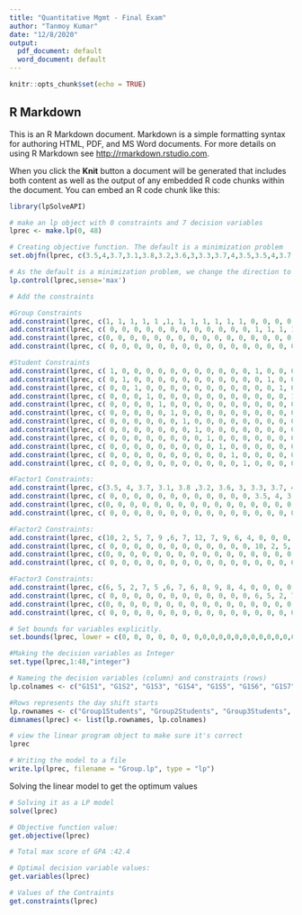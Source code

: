 ---
title: "Quantitative Mgmt - Final Exam"
author: "Tanmoy Kumar"
date: "12/8/2020"
output:
  pdf_document: default
  word_document: default
---

```{r setup, include=FALSE}
knitr::opts_chunk$set(echo = TRUE)
```

## R Markdown

This is an R Markdown document. Markdown is a simple formatting syntax for authoring HTML, PDF, and MS Word documents. For more details on using R Markdown see <http://rmarkdown.rstudio.com>.

When you click the **Knit** button a document will be generated that includes both content as well as the output of any embedded R code chunks within the document. You can embed an R code chunk like this:

```{r}
library(lpSolveAPI)

# make an lp object with 0 constraints and 7 decision variables
lprec <- make.lp(0, 48)

# Creating objective function. The default is a minimization problem
set.objfn(lprec, c(3.5,4,3.7,3.1,3.8,3.2,3.6,3,3.3,3.7,4,3.5,3.5,4,3.7,3.1,3.8,3.2,3.6,3,3.3,3.7,4,3.5,3.5,4,3.7,3.1,3.8,3.2,3.6,3,3.3,3.7,4,3.5,3.5,4,3.7,3.1,3.8,3.2,3.6,3,3.3,3.7,4,3.5))

# As the default is a minimization problem, we change the direction to set maximization
lp.control(lprec,sense='max')

# Add the constraints

#Group Constraints 
add.constraint(lprec, c(1, 1, 1, 1, 1 ,1, 1, 1, 1, 1, 1, 1, 0, 0, 0, 0, 0, 0, 0, 0, 0, 0, 0, 0, 0, 0, 0, 0, 0, 0, 0, 0, 0, 0, 0, 0,0, 0, 0, 0, 0, 0, 0, 0, 0, 0, 0, 0), "=", 3)
add.constraint(lprec, c( 0, 0, 0, 0, 0, 0, 0, 0, 0, 0, 0, 0, 1, 1, 1, 1, 1 ,1, 1, 1, 1, 1, 1, 1, 0, 0, 0, 0, 0, 0, 0, 0, 0, 0, 0, 0,0, 0, 0, 0, 0, 0, 0, 0, 0, 0, 0, 0), "=", 3)
add.constraint(lprec, c(0, 0, 0, 0, 0, 0, 0, 0, 0, 0, 0, 0, 0, 0, 0, 0, 0, 0, 0, 0, 0, 0, 0, 0, 1, 1, 1, 1, 1 ,1, 1, 1, 1, 1, 1, 1, 0, 0, 0, 0, 0, 0, 0, 0, 0, 0, 0, 0), "=", 3)
add.constraint(lprec, c( 0, 0, 0, 0, 0, 0, 0, 0, 0, 0, 0, 0, 0, 0, 0, 0, 0, 0, 0, 0, 0, 0, 0, 0,0, 0, 0, 0, 0, 0, 0, 0, 0, 0, 0, 0, 1, 1, 1, 1, 1 ,1, 1, 1, 1, 1, 1, 1), "=", 3)

#Student Constraints 
add.constraint(lprec, c( 1, 0, 0, 0, 0, 0, 0, 0, 0, 0, 0, 0, 1, 0, 0, 0, 0, 0, 0, 0, 0, 0, 0, 0,1, 0, 0, 0, 0, 0, 0, 0, 0, 0, 0, 0, 1, 0, 0, 0, 0, 0, 0, 0, 0, 0, 0, 0), "=", 1) 
add.constraint(lprec, c( 0, 1, 0, 0, 0, 0, 0, 0, 0, 0, 0, 0, 0, 1, 0, 0, 0, 0, 0, 0, 0, 0, 0, 0,0, 1, 0, 0, 0, 0, 0, 0, 0, 0, 0, 0, 0, 1, 0, 0, 0, 0, 0, 0, 0, 0, 0, 0), "=", 1)
add.constraint(lprec, c( 0, 0, 1, 0, 0, 0, 0, 0, 0, 0, 0, 0, 0, 0, 1, 0, 0, 0, 0, 0, 0, 0, 0, 0,0, 0, 1, 0, 0, 0, 0, 0, 0, 0, 0, 0, 0, 0, 1, 0, 0, 0, 0, 0, 0, 0, 0, 0), "=", 1)
add.constraint(lprec, c( 0, 0, 0, 1, 0, 0, 0, 0, 0, 0, 0, 0, 0, 0, 0, 1, 0, 0, 0, 0, 0, 0, 0, 0,0, 0, 0, 1, 0, 0, 0, 0, 0, 0, 0, 0, 0, 0, 0, 1, 0, 0, 0, 0, 0, 0, 0, 0), "=", 1)
add.constraint(lprec, c( 0, 0, 0, 0, 1, 0, 0, 0, 0, 0, 0, 0, 0, 0, 0, 0, 1, 0, 0, 0, 0, 0, 0, 0,0, 0, 0, 0, 1, 0, 0, 0, 0, 0, 0, 0, 0, 0, 0, 0, 1, 0, 0, 0, 0, 0, 0, 0), "=", 1)
add.constraint(lprec, c( 0, 0, 0, 0, 0, 1, 0, 0, 0, 0, 0, 0, 0, 0, 0, 0, 0, 1, 0, 0, 0, 0, 0, 0,0, 0, 0, 0, 0, 1, 0, 0, 0, 0, 0, 0, 0, 0, 0, 0, 0, 1, 0, 0, 0, 0, 0, 0), "=", 1)
add.constraint(lprec, c( 0, 0, 0, 0, 0, 0, 1, 0, 0, 0, 0, 0, 0, 0, 0, 0, 0, 0, 1, 0, 0, 0, 0, 0,0, 0, 0, 0, 0, 0, 1, 0, 0, 0, 0, 0, 0, 0, 0, 0, 0, 0, 1, 0, 0, 0, 0, 0), "=", 1)
add.constraint(lprec, c( 0, 0, 0, 0, 0, 0, 0, 1, 0, 0, 0, 0, 0, 0, 0, 0, 0, 0, 0, 1, 0, 0, 0, 0,0, 0, 0, 0, 0, 0, 0, 1, 0, 0, 0, 0, 0, 0, 0, 0, 0, 0, 0, 1, 0, 0, 0, 0), "=", 1)
add.constraint(lprec, c( 0, 0, 0, 0, 0, 0, 0, 0, 1, 0, 0, 0, 0, 0, 0, 0, 0, 0, 0, 0, 1, 0, 0, 0,0, 0, 0, 0, 0, 0, 0, 0, 1, 0, 0, 0, 0, 0, 0, 0, 0, 0, 0, 0, 1, 0, 0, 0), "=", 1)
add.constraint(lprec, c( 0, 0, 0, 0, 0, 0, 0, 0, 0, 1, 0, 0, 0, 0, 0, 0, 0, 0, 0, 1, 0, 0, 0, 0,0, 0, 0, 0, 0, 0, 0, 1, 0, 0, 0, 0, 0, 0, 0, 0, 0, 0, 0, 0, 0, 1, 0, 0), "=", 1)
add.constraint(lprec, c( 0, 0, 0, 0, 0, 0, 0, 0, 0, 0, 1, 0, 0, 0, 0, 0, 0, 0, 0, 0, 0, 0, 1, 0,0, 0, 0, 0, 0, 0, 0, 0, 0, 0, 1, 0, 0, 0, 0, 0, 0, 0, 0, 0, 0, 0, 1, 0), "=", 1)
add.constraint(lprec, c( 0, 0, 0, 0, 0, 0, 0, 0, 0, 0, 0, 1, 0, 0, 0, 0, 0, 0, 0, 0, 0, 0, 0, 1,0, 0, 0, 0, 0, 0, 0, 0, 0, 0, 0, 1, 0, 0, 0, 0, 0, 0, 0, 0, 0, 0, 0, 1), "=", 1)

#Factor1 Constraints:
add.constraint(lprec, c(3.5, 4, 3.7, 3.1, 3.8 ,3.2, 3.6, 3, 3.3, 3.7, 4, 3.5, 0, 0, 0, 0, 0, 0, 0, 0, 0, 0, 0, 0, 0, 0, 0, 0, 0, 0, 0, 0, 0, 0, 0, 0,0, 0, 0, 0, 0, 0, 0, 0, 0, 0, 0, 0), ">=", 3.53)
add.constraint(lprec, c( 0, 0, 0, 0, 0, 0, 0, 0, 0, 0, 0, 0, 3.5, 4, 3.7, 3.1, 3.8 ,3.2, 3.6, 3, 3.3, 3.7, 4, 3.5, 0, 0, 0, 0, 0, 0, 0, 0, 0, 0, 0, 0,0, 0, 0, 0, 0, 0, 0, 0, 0, 0, 0, 0), ">=", 3.53)
add.constraint(lprec, c(0, 0, 0, 0, 0, 0, 0, 0, 0, 0, 0, 0, 0, 0, 0, 0, 0, 0, 0, 0, 0, 0, 0, 0, 3.5, 4, 3.7, 3.1, 3.8 ,3.2, 3.6, 3, 3.3, 3.7, 4, 3.5, 0, 0, 0, 0, 0, 0, 0, 0, 0, 0, 0, 0), ">=", 3.53)
add.constraint(lprec, c( 0, 0, 0, 0, 0, 0, 0, 0, 0, 0, 0, 0, 0, 0, 0, 0, 0, 0, 0, 0, 0, 0, 0, 0,0, 0, 0, 0, 0, 0, 0, 0, 0, 0, 0, 0, 3.5, 4, 3.7, 3.1, 3.8 ,3.2, 3.6, 3, 3.3, 3.7, 4, 3.5), ">=", 3.53)

#Factor2 Constraints:
add.constraint(lprec, c(10, 2, 5, 7, 9 ,6, 7, 12, 7, 9, 6, 4, 0, 0, 0, 0, 0, 0, 0, 0, 0, 0, 0, 0, 0, 0, 0, 0, 0, 0, 0, 0, 0, 0, 0, 0,0, 0, 0, 0, 0, 0, 0, 0, 0, 0, 0, 0), ">=", 7)
add.constraint(lprec, c( 0, 0, 0, 0, 0, 0, 0, 0, 0, 0, 0, 0, 10, 2, 5, 7, 9 ,6, 7, 12, 7, 9, 6, 4, 0, 0, 0, 0, 0, 0, 0, 0, 0, 0, 0, 0,0, 0, 0, 0, 0, 0, 0, 0, 0, 0, 0, 0), ">=", 7)
add.constraint(lprec, c(0, 0, 0, 0, 0, 0, 0, 0, 0, 0, 0, 0, 0, 0, 0, 0, 0, 0, 0, 0, 0, 0, 0, 0, 10, 2, 5, 7, 9 ,6, 7, 12, 7, 9, 6, 4, 0, 0, 0, 0, 0, 0, 0, 0, 0, 0, 0, 0), ">=", 7)
add.constraint(lprec, c( 0, 0, 0, 0, 0, 0, 0, 0, 0, 0, 0, 0, 0, 0, 0, 0, 0, 0, 0, 0, 0, 0, 0, 0,0, 0, 0, 0, 0, 0, 0, 0, 0, 0, 0, 0, 10, 2, 5, 7, 9 ,6, 7, 12, 7, 9, 6, 4), ">=", 7)

#Factor3 Constraints:
add.constraint(lprec, c(6, 5, 2, 7, 5 ,6, 7, 6, 8, 9, 8, 4, 0, 0, 0, 0, 0, 0, 0, 0, 0, 0, 0, 0, 0, 0, 0, 0, 0, 0, 0, 0, 0, 0, 0, 0,0, 0, 0, 0, 0, 0, 0, 0, 0, 0, 0, 0), ">=", 6.08)
add.constraint(lprec, c( 0, 0, 0, 0, 0, 0, 0, 0, 0, 0, 0, 0, 6, 5, 2, 7, 5 ,6, 7, 6, 8, 9, 8, 4, 0, 0, 0, 0, 0, 0, 0, 0, 0, 0, 0, 0,0, 0, 0, 0, 0, 0, 0, 0, 0, 0, 0, 0), ">=", 6.08)
add.constraint(lprec, c(0, 0, 0, 0, 0, 0, 0, 0, 0, 0, 0, 0, 0, 0, 0, 0, 0, 0, 0, 0, 0, 0, 0, 0, 6, 5, 2, 7, 5 ,6, 7, 6, 8, 9, 8, 4, 0, 0, 0, 0, 0, 0, 0, 0, 0, 0, 0, 0), ">=", 6.08)
add.constraint(lprec, c( 0, 0, 0, 0, 0, 0, 0, 0, 0, 0, 0, 0, 0, 0, 0, 0, 0, 0, 0, 0, 0, 0, 0, 0,0, 0, 0, 0, 0, 0, 0, 0, 0, 0, 0, 0, 6, 5, 2, 7, 5 ,6, 7, 6, 8, 9, 8, 4), ">=", 6.08)

# Set bounds for variables explicitly.
set.bounds(lprec, lower = c(0, 0, 0, 0, 0, 0, 0,0,0,0,0,0,0,0,0,0,0,0,0,0,0,0,0,0,0,0,0,0,0,0,0,0,0,0,0,0,0,0,0,0,0,0,0,0,0,0,0,0), columns = c(1,2,3,4,5,6,7,8,9,10,11,12,13,14,15,16,17,18,19,20,21,22,23,24,25,26,27,28,29,30,31,32,33,34,35,36,37,38,39,40,41,42,43,44,45,46,47,48))

#Making the decision variables as Integer 
set.type(lprec,1:48,"integer")

# Nameing the decision variables (column) and constraints (rows)
lp.colnames <- c("G1S1", "G1S2", "G1S3", "G1S4", "G1S5", "G1S6", "G1S7", "G1S8", "G1S9", "G1S10", "G1S11", "G1S12", "G2S1", "G2S2", "G2S3", "G2S4", "G2S5", "G2S6", "G2S7", "G2S8", "G2S9", "G2S10", "G2S11", "G2S12","G3S1", "G3S2", "G3S3", "G3S4", "G3S5", "G3S6", "G3S7", "G3S8", "G3S9", "G3S10", "G3S11", "G3S12", "G4S1", "G4S2", "G4S3", "G4S4", "G4S5", "G4S6", "G4S7", "G4S8", "G4S9", "G4S10", "G4S11", "G4S12")

#Rows represents the day shift starts 
lp.rownames <- c("Group1Students", "Group2Students", "Group3Students", "Group4Students", "Student1", "Student2", "Student3", "Student4", "Student5", "Student6","Student7","Student8","Student9","Student10","Student11","Student12","Group1Factor1","Group2Factor1","Group3Factor1","Group4Factor1","Group1Factor2","Group2Factor2","Group3Factor2","Group4Factor2","Group1Factor3","Group2Factor3","Group3Factor3","Group4Factor3")
dimnames(lprec) <- list(lp.rownames, lp.colnames)

# view the linear program object to make sure it's correct
lprec

# Writing the model to a file
write.lp(lprec, filename = "Group.lp", type = "lp")
```
Solving the linear model to get the optimum values

```{r}

# Solving it as a LP model
solve(lprec)

# Objective function value:
get.objective(lprec)

# Total max score of GPA :42.4

# Optimal decision variable values:
get.variables(lprec)

# Values of the Contraints 
get.constraints(lprec)

```

